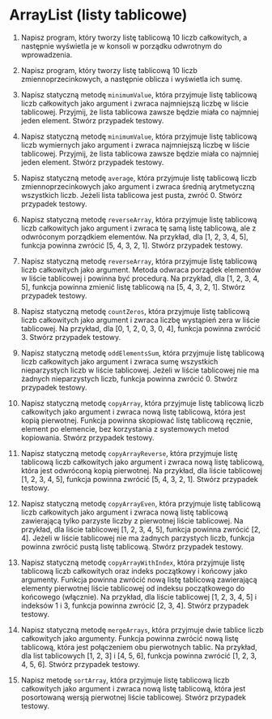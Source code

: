 # ArrayList (listy tablicowe)

1. Napisz program, który tworzy listę tablicową 10 liczb całkowitych, a następnie wyświetla je w konsoli w porządku odwrotnym do wprowadzenia.

2. Napisz program, który tworzy listę tablicową 10 liczb zmiennoprzecinkowych, a następnie oblicza i wyświetla ich sumę.

3. Napisz statyczną metodę `minimumValue`, która przyjmuje listę tablicową liczb całkowitych jako argument i zwraca najmniejszą liczbę w liście tablicowej. Przyjmij, że lista tablicowa zawsze będzie miała co najmniej jeden element. Stwórz przypadek testowy.

4. Napisz statyczną metodę `minimumValue`, która przyjmuje listę tablicową liczb wymiernych jako argument i zwraca najmniejszą liczbę w liście tablicowej. Przyjmij, że lista tablicowa zawsze będzie miała co najmniej jeden element. Stwórz przypadek testowy.

5. Napisz statyczną metodę `average`, która przyjmuje listę tablicową liczb zmiennoprzecinkowych jako argument i zwraca średnią arytmetyczną wszystkich liczb. Jeżeli lista tablicowa jest pusta, zwróć 0. Stwórz przypadek testowy.

6. Napisz statyczną metodę `reverseArray`, która przyjmuje listę tablicową liczb całkowitych jako argument i zwraca tę samą listę tablicową, ale z odwróconym porządkiem elementów. Na przykład, dla [1, 2, 3, 4, 5], funkcja powinna zwrócić [5, 4, 3, 2, 1]. Stwórz przypadek testowy.

7. Napisz statyczną metodę `reverseArray`, która przyjmuje listę tablicową liczb całkowitych jako argument. Metoda odwraca porządek elementów w liście tablicowej i powinna być procedurą. Na przykład, dla [1, 2, 3, 4, 5], funkcja powinna zmienić listę tablicową na [5, 4, 3, 2, 1]. Stwórz przypadek testowy.

8. Napisz statyczną metodę `countZeros`, która przyjmuje listę tablicową liczb całkowitych jako argument i zwraca liczbę wystąpień zera w liście tablicowej. Na przykład, dla [0, 1, 2, 0, 3, 0, 4], funkcja powinna zwrócić 3. Stwórz przypadek testowy.

9. Napisz statyczną metodę `oddElementsSum`, która przyjmuje listę tablicową liczb całkowitych jako argument i zwraca sumę wszystkich nieparzystych liczb w liście tablicowej. Jeżeli w liście tablicowej nie ma żadnych nieparzystych liczb, funkcja powinna zwrócić 0. Stwórz przypadek testowy.

10. Napisz statyczną metodę `copyArray`, która przyjmuje listę tablicową liczb całkowitych jako argument i zwraca nową listę tablicową, która jest kopią pierwotnej. Funkcja powinna skopiować listę tablicową ręcznie, element po elemencie, bez korzystania z systemowych metod kopiowania. Stwórz przypadek testowy.

11. Napisz statyczną metodę `copyArrayReverse`, która przyjmuje listę tablicową liczb całkowitych jako argument i zwraca nową listę tablicową, która jest odwróconą kopią pierwotnej. Na przykład, dla liście tablicowej [1, 2, 3, 4, 5], funkcja powinna zwrócić [5, 4, 3, 2, 1]. Stwórz przypadek testowy.

12. Napisz statyczną metodę `copyArrayEven`, która przyjmuje listę tablicową liczb całkowitych jako argument i zwraca nową listę tablicową zawierającą tylko parzyste liczby z pierwotnej liście tablicowej. Na przykład, dla liście tablicowej [1, 2, 3, 4, 5], funkcja powinna zwrócić [2, 4]. Jeżeli w liście tablicowej nie ma żadnych parzystych liczb, funkcja powinna zwrócić pustą listę tablicową. Stwórz przypadek testowy.

13. Napisz statyczną metodę `copyArrayWithIndex`, która przyjmuje listę tablicową liczb całkowitych oraz indeks początkowy i końcowy jako argumenty. Funkcja powinna zwrócić nową listę tablicową zawierającą elementy pierwotnej liście tablicowej od indeksu początkowego do końcowego (włącznie). Na przykład, dla liście tablicowej [1, 2, 3, 4, 5] i indeksów 1 i 3, funkcja powinna zwrócić [2, 3, 4]. Stwórz przypadek testowy.

14. Napisz statyczną metodę `mergeArrays`, która przyjmuje dwie tablice liczb całkowitych jako argumenty. Funkcja powinna zwrócić nową listę tablicową, która jest połączeniem obu pierwotnych tablic. Na przykład, dla list tablicowych [1, 2, 3] i [4, 5, 6], funkcja powinna zwrócić [1, 2, 3, 4, 5, 6]. Stwórz przypadek testowy.

15. Napisz metodę `sortArray`, która przyjmuje listę tablicową liczb całkowitych jako argument i zwraca nową listę tablicową, która jest posortowaną wersją pierwotnej liście tablicowej. Stwórz przypadek testowy.